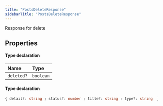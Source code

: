 ```yaml
---
title: "PostsDeleteResponse"
sidebarTitle: "PostsDeleteResponse"
---
```


Response for delete

## Properties

<ResponseField name="data" type="Object" required>


#### Type declaration
</ResponseField>


| Name | Type |
| :------ | :------ |
| `deleted?` | `boolean` |




<ResponseField name="errors" type="Object">


#### Type declaration

```ts
{ detail?: string ; status?: number ; title?: string ; type?: string  }[]
```
</ResponseField>

